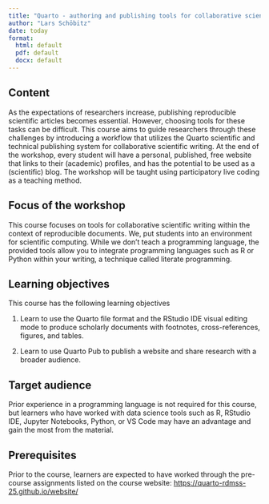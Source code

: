 ```yaml
---
title: "Quarto - authoring and publishing tools for collaborative scientific writing"
author: "Lars Schöbitz"
date: today
format: 
  html: default
  pdf: default
  docx: default
---
```


## Content

As the expectations of researchers increase, publishing reproducible scientific articles becomes essential. However, choosing tools for these tasks can be difficult. This course aims to guide researchers through these challenges by introducing a workflow that utilizes the Quarto scientific and technical publishing system for collaborative scientific writing. At the end of the workshop, every student will have a personal, published, free website that links to their (academic) profiles, and has the potential to be used as a (scientific) blog. The workshop will be taught using participatory live coding as a teaching method.

## Focus of the workshop 

This course focuses on tools for collaborative scientific writing within the context of reproducible documents. We, put students into an environment for scientific computing. While we don't teach a programming language, the provided tools allow you to integrate programming languages such as R or Python within your writing, a technique called literate programming.

## Learning objectives

This course has the following learning objectives

1.  Learn to use the Quarto file format and the RStudio IDE visual editing mode to produce scholarly documents with footnotes, cross-references, figures, and tables.

2.  Learn to use Quarto Pub to publish a website and share research with a broader audience.

## Target audience

Prior experience in a programming language is not required for this course, but learners who have worked with data science tools such as R, RStudio IDE, Jupyter Notebooks, Python, or VS Code may have an advantage and gain the most from the material.

## Prerequisites

Prior to the course, learners are expected to have worked through the pre-course assignments listed on the course website: <https://quarto-rdmss-25.github.io/website/>
